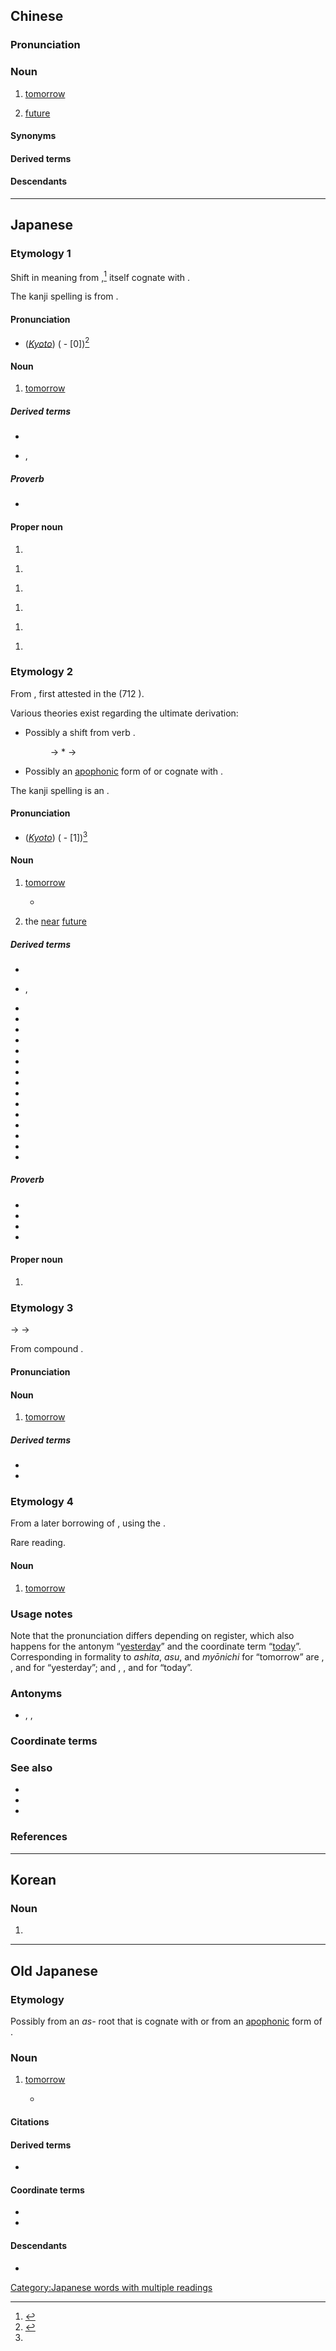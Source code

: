 {{also|明白}}
==Chinese==
{{zh-forms}}

===Pronunciation===
{{zh-pron
|m=míngrì
|c=ming4 jat6
|g='miang4 nyit6
|h=pfs=mìn-ngit
|mn=xm,qz:miâ-li̍t/zz:miâ-ji̍t/twk:bêng-ji̍t
|mn_note=bêng-ji̍t - literary
|mn-t=muan3 rig8/ma3 rig8/mua3 rêg8
|mn-t_note=muan3 rig8 - Chaozhou; ma3 rig8 - Shantou, Chenghai; mua3 rêg8 - Jieyang
|x=min2 r6/min2 nyi6
|x_note=min2 r6 - vernacular; min2 nyi6 - literary
|mc=y
|oc=y
|cat=n
}}

===Noun===
{{zh-noun}}

# {{lb|zh|literary|or|dialectal}} [[tomorrow]]
# {{lb|zh|literary|figurative}} [[future]]

====Synonyms====
{{zh-dial|明天}}

====Derived terms====
{{zh-der|明日黃花}}

====Descendants====
{{CJKV||みょうにち|j2=めいじつ|명일}}

{{zh-cat|Future}}

----

==Japanese==

===Etymology 1===
{{ja-kanjitab|yomi=juku|あした2}}

Shift in meaning from {{m|ja|朝|tr=ashita||[[next]] [[morning]]}},<ref>{{R:Daijisen}}</ref> itself cognate with {{m|ja||朝|tr=asa|morning}}.

The kanji spelling is from {{bor|ja|zh|sort=あした|明日}}.

====Pronunciation====
{{ja-pron|あした|dev=2|acc=3|acc_note=''as a noun''|acc_ref=NHK,DJR|acc2=0|acc2_note=''as an adverb''|acc2_ref=NHK}}
* (''[[w:Kansai dialect|Kyoto]]'') {{lang|ja|{{ja-accent/high|あした}}}} {{monospace|[áshítá]}} ({{ll|ja|高起式|Kōki}} - [0])<ref name="KHK">{{R:Keihankei}}</ref>

====Noun====
{{ja-noun|あした}}

# {{lb|ja|colloquial}} [[tomorrow]]
#: {{ja-usex|'''明日'''は[[雨]]ですね。|'''あした''' は あめ です ね。|It seems like it will rain '''tomorrow'''.}}
#: {{ja-usex|'''明日'''の[[夕方]]|'''あした''' の ゆうがた|'''tomorrow''' evening}}

=====Derived terms=====
* {{ja-r|明日 天%気|あした てん%き}}
* {{ja-r|明日%葉|アシタ%バ|rom=-}}, {{ja-r|鹹草|アシタバ|{{taxlink|Angelica keiskei|species}}}}

=====Proverb=====
* {{ja-r|明日は明日の風が吹く|あした は あした の かぜ が ふく|tomorrow let tomorrow's winds blow → tomorrow is a new day}}

====Proper noun====
{{ja-pos|proper|あした}}

# {{given name|ja|female|A=a|sort=あした}}

{{ja-pos|proper|ぬくい}}

# {{surname|ja|A=a|nodot=1|sort=ぬくい}}

{{ja-pos|proper|あけひ}}

# {{surname|ja|A=a|nodot=1|sort=あけひ}}

{{ja-pos|proper|みょうが}}

# {{surname|ja|A=a|nodot=1|sort=みょうが}}

{{ja-pos|proper|ぬくひ}}

# {{surname|ja|A=a|nodot=1|sort=ぬくひ}}

{{ja-pos|proper|あけび}}

# {{surname|ja|A=a|nodot=1|sort=あけび}}

===Etymology 2===
{{ja-kanjitab|yomi=juku|あす2}}

From {{inh|ja|ojp|sort=あす|-}}, first attested in the ''{{w|Kojiki}}'' (712 {{CE}}).

Various theories exist regarding the ultimate derivation:
* Possibly a shift from verb {{m|ja|明かす|tr=akasu||to [[pass]]}}.
*: {{IPAfont|*/akasu/}} → *{{IPAchar|/akusu/}} → {{IPAchar|/asu/}}
* Possibly an [[apophony|apophonic]] form of or cognate with {{m|ja|朝|tr=asa||[[morning]]}}.

The kanji spelling is an {{obor|ja|zh|nocap=1|明日}}.

====Pronunciation====
{{ja-pron|あす|acc=2|acc_note=''as a noun''|acc_ref=NHK,DJR,SMK5|acc2=0|acc2_note=''as an adverb''|acc2_ref=NHK}}
* (''[[w:Kansai dialect|Kyoto]]'') {{lang|ja|{{ja-accent/down|あ}}す}} {{monospace|[áꜜsù]}} ({{ll|ja|高起式|Kōki}} - [1])<ref name="KHK"/> {{attention|ja|平進 Heishin? It's a rise then a fall, instead of koki which is mostly/all rises IMO}}

====Noun====
{{ja-noun|あす}}

# {{lb|ja|polite}} [[tomorrow]]
#* {{RQ:ja:AB|000035/files/275_13903}}
#*: {{ja-usex|'''明日'''も[[また]]、[[同じ]][[日]]が[[来る]]のだろう。[[幸%福]]は[[一%生]]、[[来る|来]]ないのだ。[[それ]]は、[[わかる|わかって]]いる。[[けれども]]、[[きっと]][[来る]]、'''あす'''は[[来る]]、と[[信じる|信じて]][[寝る]]のが[[いい]]のでしょう。|'''あす''' も また、おなじ ひ が くる の だろう。こう%ふく は いっ%しょう、こない の だ。それ は、わかっている。けれど も、きっと くる、'''あす''' は くる、と しんじて ねる の が い.い の でしょう。|The same day will probably come '''tomorrow''' again, just like always. True happiness will never come into my life. I know that. But perhaps it is best to go to sleep believing that it will come, that it will come '''tomorrow'''.}}
# the [[near]] [[future]]

=====Derived terms=====
{{der-top3}}
* {{ja-r|明日%明後日|あす%-あさって}}
* {{ja-r|飛鳥|^あすか|rom=-}}, {{ja-r|明日香|^あすか}}
* {{ja-r|明後日|あさって}}
* {{ja-r|明日知らぬ|あす しらぬ}}
* {{ja-r|翌檜|アスナロ}}
* {{ja-r|明日の淵%瀬|あす の ふち%せ}}
* {{ja-r|明日は淵%瀬|あす は ふち%せ}}
* {{ja-r|明日は檜|あす は ひのき}}
* {{ja-r|明日は我が身|あす は わが み}}
* {{ja-r|明日%檜|あす%ひ}}
* {{ja-r|明日をも知れぬ身|あす を も しれぬ み}}
* {{ja-r|今日%明日|きょう%-あす}}
* {{ja-r|今日か明日か|きょう か あす か}}
* {{ja-r|今日%考えて明日%語れ|きょう% かんがえて あす% かたれ}}
* {{ja-r|今日の情けは明日の仇|きょう の なさけ は あす の あだ}}
* {{ja-r|今日は人の上明日は我が身の上|きょう は ひと の うえ あす は わが み の うえ}}
* {{ja-r|今日も明日も醒め果てる|きょう も あす も さめはてる}}
{{der-bottom}}

=====Proverb=====
* {{ja-r|明日の事を言えば鬼が笑う|あす の こと を いえば おに が わらう}}
* {{ja-r|明日の百より今日の五%十|あす の ひゃく より きょう の ご%じゅう}}
* {{ja-r|今日あって明日ない身|きょう あって あす ない み}}
* {{ja-r|今日の一%針%明日の十%針|きょう の ひと%はり% あす の と%はり}}

====Proper noun====
{{ja-noun|あす}}

# {{given name|ja|female|A=a}}

===Etymology 3===
{{ja-kanjitab|みょう|にち|yomi=goon}}
{{IPAchar|/mʲau nʲiti/}} → {{IPAchar|/mʲɔːɲit͡ɕi/}} → {{IPAchar|/mʲoːɲit͡ɕi/}}

From {{der|ja|ltc|sort=みようにち|-}} compound {{ltc-l|明日}}.

====Pronunciation====
{{ja-pron|みょうにち|acc=a|acc_ref=NHK,DJR,SMK5}}

====Noun====
{{ja-noun|みょうにち|hhira=みやうにち}}

# {{lb|ja|formal}} [[tomorrow]]

=====Derived terms=====
* {{ja-r|今%明%日|こん%みょう%にち}}
* {{ja-r|大%明%日|だい%みょう%にち}}

===Etymology 4===
{{ja-kanjitab|めい|じつ|yomi=kanon}}

From a later borrowing of {{der|ja|zh|明日}}, using the {{m|ja|漢音|tr=kan'on|lit=[[Han]] [[sound]]}}. {{attention|ja|KDJ says the usage example from the 1867 Wa-Eigo Hayashi Shūsei first edition}}

Rare reading.

====Noun====
{{ja-noun|めいじつ}}

# {{lb|ja|sort=めいしつ|rare}} [[tomorrow]]

===Usage notes===
Note that the pronunciation differs depending on register, which also happens for the antonym “[[yesterday]]” and the coordinate term “[[today]]”. Corresponding in formality to ''ashita'', ''asu'', and ''myōnichi'' for “tomorrow” are {{m|ja|昨日|tr=kinō}}, {{m|ja|昨日|tr=kiso|pos=rare}}, and {{m|ja|昨日|tr=sakujitsu}} for “yesterday”; and {{m|ja|きょう|tr=kyō}}, {{m|ja|今日|tr=konnichi}}, and {{m|ja|本日|tr=honjitsu}} for “today”.

===Antonyms===
* {{ja-r|昨日|きのう}}, {{ja-r|昨日|さくじつ}}, {{ja-r|昨日|きそ|[[yesterday]]}}

===Coordinate terms===
{{Japanese temporal nouns}}

===See also===
* {{ja-r|明くる日|あくるひ|[[next]] [[day]]}}
* {{ja-r|翌%日|よく%じつ|next day}}
* {{ja-r|明き日|あきび}}

===References===
<references/>

[[Category:Japanese words with multiple readings]]
{{top|ja|sort=あす|Future}}

----

==Korean==
{{ko-hanjatab}}

===Noun===
{{ko-noun|hangeul=명일}}

# {{hanja form of|명일|[[tomorrow]]}}

----

==Old Japanese==

===Etymology===
Possibly from an ''as-'' root that is cognate with or from an [[apophony|apophonic]] form of {{m|ojp|朝|tr=asa||[[morning]]}}.

===Noun===
{{head|ojp|noun|tr=asu|kana|あす|sort=あす}}

# [[tomorrow]]
#* {{RQ:Kojiki|poem 112}}
#*: {{ux|ojp|意岐米母夜阿布美能於岐米'''阿須'''用理波美夜麻賀久理弖美延受加母阿良牟|tr=Oki<sub>1</sub>me<sub>2</sub> mo<sub>2</sub> ya Apumi<sub>1</sub> no<sub>2</sub> Oki<sub>1</sub>me<sub>2</sub> '''asu''' yo<sub>1</sub>ri pa mi<sub>1</sub>yama-gakurite mi<sub>1</sub>yezu ka mo<sub>2</sub> aramu}}

====Citations====
{{seeCites|ojp}}

====Derived terms====
* {{m|ojp|明日香|tr=Asuka}}

====Coordinate terms====
* {{m|ojp|きのふ|tr=ki<sub>1</sub>no<sub>2</sub>pu||[[yesterday]]}}
* {{m|ojp|けふ|tr=ke<sub>1</sub>pu||[[today]]}}

====Descendants====
* {{desc|ja|明日|tr=asu}}